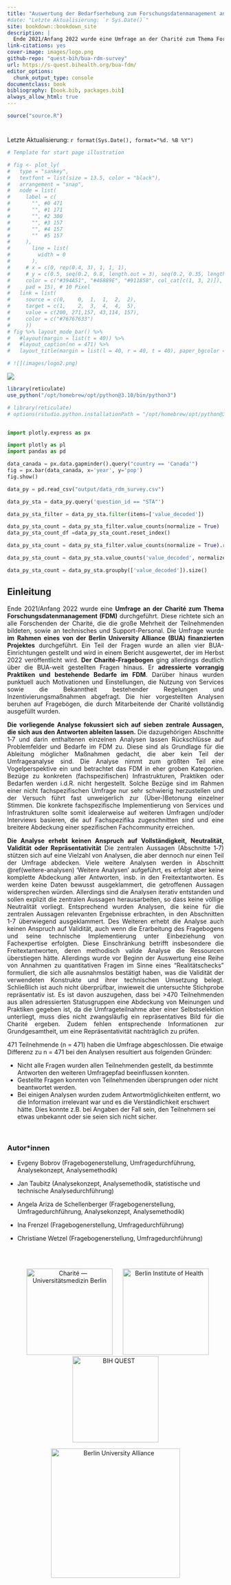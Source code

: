 ```yaml
--- 
title: "Auswertung der Bedarfserhebung zum Forschungsdatenmanagement an der Charité 2021/22"
#date: "Letzte Aktualisierung: `r Sys.Date()`"
site: bookdown::bookdown_site
description: |
  Ende 2021/Anfang 2022 wurde eine Umfrage an der Charité zum Thema Forschungsdatenmanagement (FDM) durchgeführt. Diese richtete sich an alle Forschenden der Charité sowie an technisches und Support-Personal. Die Umfrage wurde im Rahmen eines von der Berlin University Alliance (BUA) finanzierten Projektes durchgeführt.
link-citations: yes
cover-image: images/logo.png
github-repo: "quest-bih/bua-rdm-survey"
url: https://s-quest.bihealth.org/bua-fdm/
editor_options:
  chunk_output_type: console
documentclass: book
bibliography: [book.bib, packages.bib]
always_allow_html: true
---
```


<!-- 
output:
  html_document:
    df_print: paged
    
Render book
bookdown::render_book()

Render all book pages
bookdown::render_book(new_session = TRUE)

OR 

Use own function
render_book()

Render all book pages and pdf
bookdown::render_book(new_session = TRUE, "index.Rmd", "bookdown::pdf_book")

Start a local server to live preview this HTML book
bookdown::serve_book()

To stop the server
servr::daemon_stop(1)

Delete rendered book
bookdown::clean_book(TRUE)

Label the heading: 
# Hello world {#nice-label}

Cross-reference of figures and tables
\@ref(fig:chunk-label)

Cross-reference sections
\@ref(label)

Add section labels
### X-Y-Z {#xyz}

Add a numbered part: 
# (PART) Act one {-} (followed by # A chapter)

# Add logo
# <li class="toc-logo"><a href="./"><img src="images/BIH-QUEST_Logo_2021_rgb_top.png"></a></li>

-->

```r
source("source.R")
```


# {-}

Letzte Aktualisierung: `r format(Sys.Date(), format="%d. %B %Y")`

```r
# Template for start page illustration

# fig <- plot_ly(
#   type = "sankey",
#   textfont = list(size = 13.5, color = "black"),
#   arrangement = "snap",
#   node = list(
#     label = c(
#       "", #0 471
#       "", #1 171
#       "", #2 300
#       "", #3 157
#       "", #4 157
#       ""  #5 157
#     ), 
#       line = list(
#         width = 0
#       ),
#     # x = c(0, rep(0.4, 3), 1, 1, 1),
#     # y = c(0.5, seq(0.2, 0.8, length.out = 3), seq(0.2, 0.35, length.out = 3)),
#     color = c("#394A51", "#46889E", "#911858", col_cat[c(1, 3, 2)]),
#     pad = 15), # 10 Pixel
#   link = list(
#     source = c(0,    0,  1,  1,  2,  2),
#     target = c(1,    2,  3,  4,  4,  5),
#     value = c(200, 271,157, 43,114, 157),
#     color = c("#76767633")
#     ))
# fig %>% layout_mode_bar() %>%
#   #layout(margin = list(t = 40)) %>%
#   #layout_caption(nn = 471) %>%
#   layout_title(margin = list(l = 40, r = 40, t = 40), paper_bgcolor = "white", plot_bgcolor = "white")

# ![](images/logo2.png)

```

![](images/logo_wide.png)



```r
library(reticulate)
use_python("/opt/homebrew/opt/python@3.10/bin/python3")
```


```python
# library(reticulate)
# options(rstudio.python.installationPath = "/opt/homebrew/opt/python@3.10/bin/python3")


import plotly.express as px

import plotly as pl
import pandas as pd

data_canada = px.data.gapminder().query("country == 'Canada'")
fig = px.bar(data_canada, x='year', y='pop')
fig.show()

data_py = pd.read_csv("output/data_rdm_survey.csv")

data_py_sta = data_py.query('question_id == "STA"')

data_py_sta_filter = data_py_sta.filter(items=['value_decoded'])

data_py_sta_count = data_py_sta_filter.value_counts(normalize = True)
data_py_sta_count_df =data_py_sta_count.reset_index()

data_py_sta_count = data_py_sta_filter.value_counts(normalize = True).rename_axis('unique_values').reset_index(name='counts')

data_py_sta_count = data_py_sta.value_counts('value_decoded', normalize = True)

data_py_sta_count = data_py_sta.groupby(['value_decoded']).size()

```


<div style="text-align: justify"> 


## Einleitung {-}



Ende 2021/Anfang 2022 wurde eine **Umfrage an der Charité zum Thema Forschungsdatenmanagement (FDM)** durchgeführt. Diese richtete sich an alle Forschenden der Charité, die die große Mehrheit der Teilnehmenden bildeten, sowie an technisches und Support-Personal. Die Umfrage wurde **im Rahmen eines von der Berlin University Alliance (BUA) finanzierten Projektes** durchgeführt. Ein Teil der Fragen wurde an allen vier BUA-Einrichtungen gestellt und wird in einem Bericht ausgewertet, der im Herbst 2022 veröffentlicht wird. **Der Charité-Fragebogen** ging allerdings deutlich über die BUA-weit gestellten Fragen hinaus. Er **adressierte vorrangig Praktiken und bestehende Bedarfe im FDM**. Darüber hinaus wurden punktuell auch Motivationen und Einstellungen, die Nutzung von Services sowie die Bekanntheit bestehender Regelungen und Inzentivierungsmaßnahmen abgefragt. Die hier vorgestellten Analysen beruhen auf Fragebögen, die durch Mitarbeitende der Charité vollständig ausgefüllt wurden.

**Die vorliegende Analyse fokussiert sich auf sieben zentrale Aussagen, die sich aus den Antworten ableiten lassen.** Die dazugehörigen Abschnitte 1‑7 und darin enthaltenen einzelnen Analysen lassen Rückschlüsse auf Problemfelder und Bedarfe im FDM zu. Diese sind als Grundlage für die Ableitung möglicher Maßnahmen gedacht, die aber kein Teil der Umfrageanalyse sind. Die Analyse nimmt zum größten Teil eine Vogelperspektive ein und betrachtet das FDM in eher groben Kategorien. Bezüge zu konkreten (fachspezifischen) Infrastrukturen, Praktiken oder Bedarfen werden i.d.R. nicht hergestellt. Solche Bezüge sind im Rahmen einer nicht fachspezifischen Umfrage nur sehr schwierig herzustellen und der Versuch führt fast unweigerlich zur (Über‑)Betonung einzelner Stimmen. Die konkrete fachspezifische Implementierung von Services und Infrastrukturen sollte somit idealerweise auf weiteren Umfragen und/oder Interviews basieren, die auf Fachspezifika zugeschnitten sind und eine breitere Abdeckung einer spezifischen Fachcommunity erreichen.

**Die Analyse erhebt keinen Anspruch auf Vollständigkeit, Neutralität, Validität oder Repräsentativität** Die zentralen Aussagen (Abschnitte 1‑7) stützen sich auf eine Vielzahl von Analysen, die aber dennoch nur einen Teil der Umfrage abdecken. Viele weitere Analysen werden in Abschnitt \@ref(weitere-analysen) 'Weitere Analysen' aufgeführt, es erfolgt aber keine komplette Abdeckung aller Antworten, insb. in den Freitextantworten. Es werden keine Daten bewusst ausgeklammert, die getroffenen Aussagen widersprechen würden. Allerdings sind die Analysen iterativ entstanden und sollen explizit die zentralen Aussagen herausarbeiten, so dass keine völlige Neutralität vorliegt. Entsprechend wurden Analysen, die keine für die zentralen Aussagen relevanten Ergebnisse erbrachten, in den Abschnitten 1-7 überwiegend ausgeklammert. Des Weiteren erhebt die Analyse auch keinen Anspruch auf Validität, auch wenn die Erarbeitung des Fragebogens und seine technische Implementierung unter Einbeziehung von Fachexpertise erfolgten. Diese Einschränkung betrifft insbesondere die Freitextantworten, deren methodisch valide Analyse die Ressourcen überstiegen hätte. Allerdings wurde vor Beginn der Auswertung eine Reihe von Annahmen zu quantitativen Fragen im Sinne eines "Realitätschecks" formuliert, die sich alle ausnahmslos bestätigt haben, was die Validität der verwendeten Konstrukte und ihrer technischen Umsetzung belegt. Schließlich ist auch nicht überprüfbar, inwieweit die untersuchte Stichprobe repräsentativ ist. Es ist davon auszugehen, dass bei >470 Teilnehmenden aus allen adressierten Statusgruppen eine Abdeckung von Meinungen und Praktiken gegeben ist, da die Umfrageteilnahme aber einer Selbstselektion unterliegt, muss dies nicht zwangsläufig ein repräsentatives Bild für die Charité ergeben. Zudem fehlen entsprechende Informationen zur Grundgesamtheit, um eine Repräsentativität nachträglich zu prüfen.

</div>


:::gotcha
471 Teilnehmende (n = 471) haben die Umfrage abgeschlossen. Die etwaige Differenz zu n = 471 bei den Analysen resultiert aus folgenden Gründen: 

- Nicht alle Fragen wurden allen Teilnehmenden gestellt, da bestimmte Antworten den weiteren Umfragepfad beeinflussen konnten.
- Gestellte Fragen konnten von Teilnehmenden übersprungen oder nicht beantwortet werden. 
- Bei einigen Analysen wurden zudem Antwortmöglichkeiten entfernt, wo die Information irrelevant war und es die Verständlichkeit erschwert hätte. Dies konnte z.B. bei Angaben der Fall sein, den Teilnehmern sei etwas unbekannt oder sie seien sich nicht sicher.
:::

\

### Autor\*innen {-}

- Evgeny Bobrov (Fragebogenerstellung, Umfragedurchführung, Analysekonzept, Analysemethodik)

- Jan Taubitz (Analysekonzept, Analysemethodik, statistische und technische Analysedurchführung)

- Angela Ariza de Schellenberger (Fragebogenerstellung, Umfragedurchführung, Analysekonzept, Analysemethodik)

- Ina Frenzel (Fragebogenerstellung, Umfragedurchführung)

- Christiane Wetzel (Fragebogenerstellung, Umfragedurchführung)

\
\





<!-- Add logos -->


<p float="left" align ="center">
  <a href="https://www.charite.de"><img alt="Charité — Universitätsmedizin Berlin" style="border-width:0; width:200px; padding-right: 10px; padding-left: 10px;" src="images/ChariteUMB-Logo_Web.png" /></a>
  <a href="https://www.bihealth.org"><img alt="Berlin Institute of Health" style="border-width:0; width:200px; padding-right: 0px; padding-left: 10px;" src="images/BIH_Logo_at-Charite_kurz_quer_rgb.png" /></a>
  <a href="https://www.bihealth.org/de/translation/innovationstreiber/quest-center"><img alt="BIH QUEST" style="border-width:0; width:200px; padding-right: 10px; padding-left: 10px;" src="images/BIH-QUEST_Logo_2021_rgb.png" /></a>
</p>

<p align ="center">
  <a href="https://www.berlin-university-alliance.de"><img alt="Berlin University Alliance" style="border-width:0; width:300px;" src="images/BUA.png" /></a>
</p>


